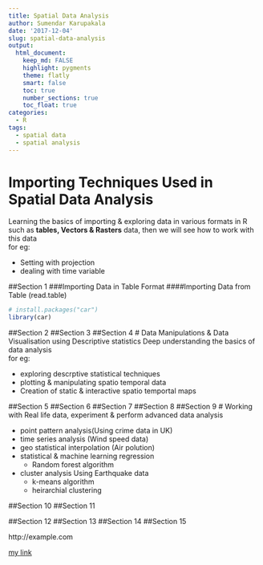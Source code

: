 ```yaml
---
title: Spatial Data Analysis
author: Sumendar Karupakala
date: '2017-12-04'
slug: spatial-data-analysis
output:
  html_document:
    keep_md: FALSE
    highlight: pygments
    theme: flatly
    smart: false
    toc: true
    number_sections: true
    toc_float: true
categories:
  - R
tags:
  - spatial data
  - spatial analysis
---
```


# Importing Techniques Used in Spatial Data Analysis 
Learning the basics of importing & exploring data in various formats in R such as **tables, Vectors & Rasters** data, then we will see how to work with this data   
for eg: 

* Setting with projection
* dealing with time variable

##Section 1
###Importing Data in Table Format
####Importing Data from Table (read.table)

```r
# install.packages("car")
library(car)
```

##Section 2
##Section 3
##Section 4
# Data Manipulations & Data Visualisation using Descriptive statistics
Deep understanding the basics of data analysis  
for eg:  

* exploring descrptive statistical techniques 
* plotting & manipulating spatio temporal data 
* Creation of static & interactive spatio temportal maps

##Section 5
##Section 6
##Section 7
##Section 8
##Section 9
# Working with Real life data, experiment & perform advanced data analysis

* point pattern analysis(Using crime data in UK)
* time series analysis (Wind speed data)
* geo statistical interpolation (Air polution)
* statistical & machine learning regression
  * Random forest algorithm
* cluster analysis Using Earthquake data
  * k-means algorithm
  * heirarchial clustering

##Section 10
##Section 11

##Section 12
##Section 13
##Section 14
##Section 15

http://example.com

[my link](https://sumendar.netlify.com/post/2017-12-04-spatial-data-analysis.html)
  


